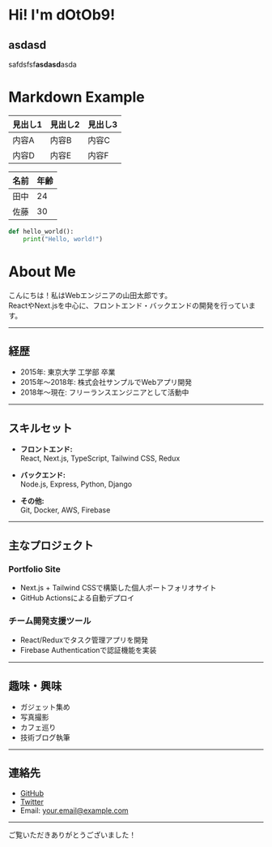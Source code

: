 # Hi! I'm dOtOb9!

## asdasd

safdsfsf**asdasd**asda

# Markdown Example


| 見出し1 | 見出し2 | 見出し3 |
|---------|---------|---------|
| 内容A   | 内容B   | 内容C   |
| 内容D   | 内容E   | 内容F   |


| 名前 | 年齢 |
|------|------|
| 田中 | 24   |
| 佐藤 | 30   |


```python
def hello_world():
    print("Hello, world!")
```

# About Me

こんにちは！私はWebエンジニアの山田太郎です。  
ReactやNext.jsを中心に、フロントエンド・バックエンドの開発を行っています。

---

## 経歴

- 2015年: 東京大学 工学部 卒業
- 2015年〜2018年: 株式会社サンプルでWebアプリ開発
- 2018年〜現在: フリーランスエンジニアとして活動中

---

## スキルセット

- **フロントエンド:**  
  React, Next.js, TypeScript, Tailwind CSS, Redux

- **バックエンド:**  
  Node.js, Express, Python, Django

- **その他:**  
  Git, Docker, AWS, Firebase

---

## 主なプロジェクト

### Portfolio Site

- Next.js + Tailwind CSSで構築した個人ポートフォリオサイト
- GitHub Actionsによる自動デプロイ

### チーム開発支援ツール

- React/Reduxでタスク管理アプリを開発
- Firebase Authenticationで認証機能を実装

---

## 趣味・興味

- ガジェット集め
- 写真撮影
- カフェ巡り
- 技術ブログ執筆

---

## 連絡先

- [GitHub](https://github.com/yourname)
- [Twitter](https://twitter.com/yourname)
- Email: your.email@example.com

---

ご覧いただきありがとうございました！
